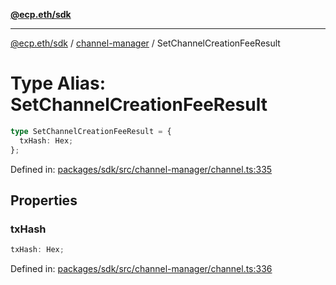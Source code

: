 [**@ecp.eth/sdk**](../../index.mdx)

***

[@ecp.eth/sdk](/sdk-reference/index.mdx) / [channel-manager](/sdk-reference/channel-manager/index.mdx) / SetChannelCreationFeeResult

# Type Alias: SetChannelCreationFeeResult

```ts
type SetChannelCreationFeeResult = {
  txHash: Hex;
};
```

Defined in: [packages/sdk/src/channel-manager/channel.ts:335](https://github.com/ecp-eth/comments-monorepo/blob/main/packages/sdk/src/channel-manager/channel.ts#L335)

## Properties

### txHash

```ts
txHash: Hex;
```

Defined in: [packages/sdk/src/channel-manager/channel.ts:336](https://github.com/ecp-eth/comments-monorepo/blob/main/packages/sdk/src/channel-manager/channel.ts#L336)
